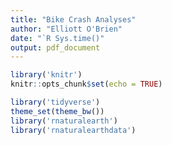 ```yaml
---
title: "Bike Crash Analyses"
author: "Elliott O'Brien"
date: "`R Sys.time()"
output: pdf_document
---
```


```r
library('knitr')
knitr::opts_chunk$set(echo = TRUE)
```

```r
library('tidyverse')
theme_set(theme_bw())
library('rnaturalearth')
library('rnaturalearthdata')
```


